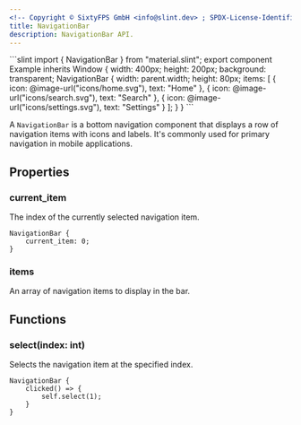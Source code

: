 ```yaml
---
<!-- Copyright © SixtyFPS GmbH <info@slint.dev> ; SPDX-License-Identifier: MIT -->
title: NavigationBar
description: NavigationBar API.
---
```



<CodeSnippetMD imagePath="" imageWidth="0" imageHeight="0" imageAlt="">
```slint
import { NavigationBar } from "material.slint";
export component Example inherits Window {
    width: 400px;
    height: 200px;
    background: transparent;
    NavigationBar {
        width: parent.width;
        height: 80px;
        items: [
            { icon: @image-url("icons/home.svg"), text: "Home" },
            { icon: @image-url("icons/search.svg"), text: "Search" },
            { icon: @image-url("icons/settings.svg"), text: "Settings" }
        ];
    }
}
```
</CodeSnippetMD>

A `NavigationBar` is a bottom navigation component that displays a row of navigation items with icons and labels. It's commonly used for primary navigation in mobile applications.

## Properties

### current_item
<SlintProperty propName="current_item" typeName="int" propertyVisibility="in-out">
The index of the currently selected navigation item.

```slint "current_item: 0;"
NavigationBar {
    current_item: 0;
}
```
</SlintProperty>

### items
<SlintProperty propName="items" typeName="[NavigationItem]">
An array of navigation items to display in the bar.
</SlintProperty>

## Functions

### select(index: int)
Selects the navigation item at the specified index.

```slint {2-4}
NavigationBar {
    clicked() => {
        self.select(1);
    }
}
```